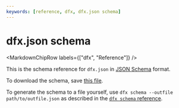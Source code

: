 ```yaml
---
keywords: [reference, dfx, dfx.json schema]
---
```



# dfx.json schema

<MarkdownChipRow labels={["dfx", "Reference"]} />

This is the schema reference for `dfx.json` in [JSON Schema](https://json-schema.org) format.

To download the schema, save [this file](./dfx-json-schema.json).

To generate the schema to a file yourself, use `dfx schema --outfile path/to/outfile.json` as described in the [`dfx schema` reference](/docs/building-apps/developer-tools/dfx/).

``` json file=./dfx-json-schema.json
```
